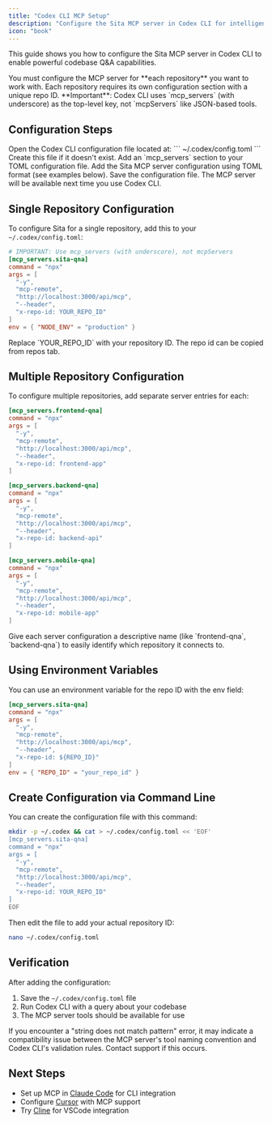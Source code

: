 ```yaml
---
title: "Codex CLI MCP Setup"
description: "Configure the Sita MCP server in Codex CLI for intelligent codebase Q&A"
icon: "book"
---
```


This guide shows you how to configure the Sita MCP server in Codex CLI to enable powerful codebase Q&A capabilities.

<Warning>
  You must configure the MCP server for **each repository** you want to work
  with. Each repository requires its own configuration section with a unique
  repo ID.
</Warning>

<Note>
  **Important**: Codex CLI uses `mcp_servers` (with underscore) as the top-level
  key, not `mcpServers` like JSON-based tools.
</Note>

## Configuration Steps

<Steps>
<Step title="Locate Configuration File">
  Open the Codex CLI configuration file located at:
  ```
  ~/.codex/config.toml
  ```
  Create this file if it doesn't exist.
</Step>

<Step title="Add MCP Server Configuration">
  Add an `mcp_servers` section to your TOML configuration file.
</Step>

<Step title="Configure Sita Server">
  Add the Sita MCP server configuration using TOML format (see examples below).
</Step>

<Step title="Save and Restart">
  Save the configuration file. The MCP server will be available next time you use Codex CLI.
</Step>
</Steps>

## Single Repository Configuration

To configure Sita for a single repository, add this to your `~/.codex/config.toml`:

```toml
# IMPORTANT: Use mcp_servers (with underscore), not mcpServers
[mcp_servers.sita-qna]
command = "npx"
args = [
  "-y",
  "mcp-remote",
  "http://localhost:3000/api/mcp",
  "--header",
  "x-repo-id: YOUR_REPO_ID"
]
env = { "NODE_ENV" = "production" }
```

<Note>
  Replace `YOUR_REPO_ID` with your repository ID. The repo id can be copied from
  repos tab.
</Note>

## Multiple Repository Configuration

To configure multiple repositories, add separate server entries for each:

```toml
[mcp_servers.frontend-qna]
command = "npx"
args = [
  "-y",
  "mcp-remote",
  "http://localhost:3000/api/mcp",
  "--header",
  "x-repo-id: frontend-app"
]

[mcp_servers.backend-qna]
command = "npx"
args = [
  "-y",
  "mcp-remote",
  "http://localhost:3000/api/mcp",
  "--header",
  "x-repo-id: backend-api"
]

[mcp_servers.mobile-qna]
command = "npx"
args = [
  "-y",
  "mcp-remote",
  "http://localhost:3000/api/mcp",
  "--header",
  "x-repo-id: mobile-app"
]
```

<Tip>
  Give each server configuration a descriptive name (like `frontend-qna`,
  `backend-qna`) to easily identify which repository it connects to.
</Tip>

## Using Environment Variables

You can use an environment variable for the repo ID with the env field:

```toml
[mcp_servers.sita-qna]
command = "npx"
args = [
  "-y",
  "mcp-remote",
  "http://localhost:3000/api/mcp",
  "--header",
  "x-repo-id: ${REPO_ID}"
]
env = { "REPO_ID" = "your_repo_id" }
```

## Create Configuration via Command Line

You can create the configuration file with this command:

```bash
mkdir -p ~/.codex && cat > ~/.codex/config.toml << 'EOF'
[mcp_servers.sita-qna]
command = "npx"
args = [
  "-y",
  "mcp-remote",
  "http://localhost:3000/api/mcp",
  "--header",
  "x-repo-id: YOUR_REPO_ID"
]
EOF
```

Then edit the file to add your actual repository ID:

```bash
nano ~/.codex/config.toml
```

## Verification

After adding the configuration:

1. Save the `~/.codex/config.toml` file
2. Run Codex CLI with a query about your codebase
3. The MCP server tools should be available for use

<Warning>
  If you encounter a "string does not match pattern" error, it may indicate a
  compatibility issue between the MCP server's tool naming convention and Codex
  CLI's validation rules. Contact support if this occurs.
</Warning>

## Next Steps

- Set up MCP in [Claude Code](/ai-tools/mcp-claude-code) for CLI integration
- Configure [Cursor](/ai-tools/mcp-cursor) with MCP support
- Try [Cline](/ai-tools/mcp-cline) for VSCode integration
